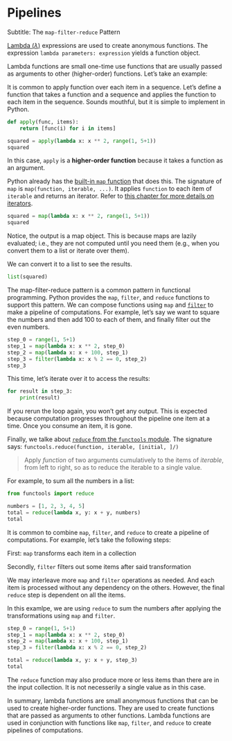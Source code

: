 # Pipelines

Subtitle: The `map-filter-reduce` Pattern

[Lambda ($\lambda$)](https://docs.python.org/3/tutorial/controlflow.html#lambda-expressions) expressions are used to create anonymous functions. The expression `lambda parameters: expression` yields a function object.

Lambda functions are small one-time use functions that are usually passed as arguments to other (higher-order) functions. Let's take an example:

It is common to apply function over each item in a sequence. Let's define a function that takes a function and a sequence and applies the function to each item in the sequence. Sounds mouthful, but it is simple to implement in Python.

```python
def apply(func, items):
    return [func(i) for i in items]

squared = apply(lambda x: x ** 2, range(1, 5+1))
squared
```

In this case, `apply` is a **higher-order function** because it takes a function as an argument.

Python already has the [built-in `map` function](https://docs.python.org/3/library/functions.html#map) that does this. The signature of `map` is `map(function, iterable, ...)`. It applies `function` to each item of `iterable` and returns an iterator. Refer to [this chapter for more details on iterators](xx_iterator.qmd).

```python
squared = map(lambda x: x ** 2, range(1, 5+1))
squared
```

Notice, the output is a map object. This is because maps are lazily evaluated; i.e., they are not computed until you need them (e.g., when you convert them to a list or iterate over them).

We can convert it to a list to see the results.

```python
list(squared)
```

The map-filter-reduce pattern is a common pattern in functional programming. Python provides the `map`, `filter`, and `reduce` functions to support this pattern. We can compose functions using `map` and [`filter`](https://docs.python.org/3/library/functions.html#filter) to make a pipeline of computations. For example, let's say we want to square the numbers and then add 100 to each of them, and finally filter out the even numbers.

```python
step_0 = range(1, 5+1)
step_1 = map(lambda x: x ** 2, step_0)
step_2 = map(lambda x: x + 100, step_1)
step_3 = filter(lambda x: x % 2 == 0, step_2)
step_3
```

This time, let's iterate over it to access the results:

```python
for result in step_3:
    print(result)
```

If you rerun the loop again, you won't get any output. This is expected because computation progresses throughout the pipeline one item at a time. Once you consume an item, it is gone.

Finally, we talke about [`reduce` from the `functools` module](https://docs.python.org/3/library/functools.html#functools.reduce). 
The signature says: `functools.reduce(function, iterable, [initial, ]/)`

> Apply *function* of two arguments cumulatively to the items of *iterable*, from left to right, so as to reduce the iterable to a single value.

For example, to sum all the numbers in a list:

```python
from functools import reduce

numbers = [1, 2, 3, 4, 5]
total = reduce(lambda x, y: x + y, numbers)
total
```

It is common to combine `map`, `filter`, and `reduce` to create a pipeline of computations. For example, let's take the following steps:

First: `map` transforms each item in a collection

Secondly, `filter` filters out some items after said transformation

We may interleave more `map` and `filter` operations as needed. And each item is processed without any dependency on the others. However, the final `reduce` step is dependent on all the items.

In this examlpe, we are using `reduce` to sum the numbers after applying the transformations using `map` and `filter`.

```python
step_0 = range(1, 5+1)
step_1 = map(lambda x: x ** 2, step_0)
step_2 = map(lambda x: x + 100, step_1)
step_3 = filter(lambda x: x % 2 == 0, step_2)

total = reduce(lambda x, y: x + y, step_3)
total
```

The `reduce` function may also produce more or less items than there are in the input collection. It is not necesserily a single value as in this case.

In summary, lambda functions are small anonymous functions that can be used to create higher-order functions. They are used to create functions that are passed as arguments to other functions. Lambda functions are used in conjunction with functions like `map`, `filter`, and `reduce` to create pipelines of computations.